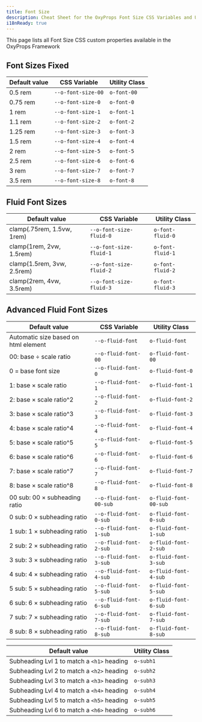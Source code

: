 ```yaml
---
title: Font Size
description: Cheat Sheet for the OxyProps Font Size CSS Variables and Utility Classes.
i18nReady: true
---
```



This page lists all Font Size CSS custom properties available in the OxyProps Framework

## Font Sizes Fixed

| Default value | CSS Variable                                                                    | Utility Class                                                |
| ------------- | ------------------------------------------------------------------------------- | ------------------------------------------------------------ |
| 0.5 rem       | <ClipboardCopy value="var(--o-font-size-00)">`--o-font-size-00`</ClipboardCopy> | <ClipboardCopy value="o-font-00">`o-font-00`</ClipboardCopy> |
| 0.75 rem      | <ClipboardCopy value="var(--o-font-size-0)">`--o-font-size-0`</ClipboardCopy>   | <ClipboardCopy value="o-font-0">`o-font-0`</ClipboardCopy>   |
| 1 rem         | <ClipboardCopy value="var(--o-font-size-1)">`--o-font-size-1`</ClipboardCopy>   | <ClipboardCopy value="o-font-1">`o-font-1`</ClipboardCopy>   |
| 1.1 rem       | <ClipboardCopy value="var(--o-font-size-2)">`--o-font-size-2`</ClipboardCopy>   | <ClipboardCopy value="o-font-2">`o-font-2`</ClipboardCopy>   |
| 1.25 rem      | <ClipboardCopy value="var(--o-font-size-3)">`--o-font-size-3`</ClipboardCopy>   | <ClipboardCopy value="o-font-3">`o-font-3`</ClipboardCopy>   |
| 1.5 rem       | <ClipboardCopy value="var(--o-font-size-4)">`--o-font-size-4`</ClipboardCopy>   | <ClipboardCopy value="o-font-4">`o-font-4`</ClipboardCopy>   |
| 2 rem         | <ClipboardCopy value="var(--o-font-size-5)">`--o-font-size-5`</ClipboardCopy>   | <ClipboardCopy value="o-font-5">`o-font-5`</ClipboardCopy>   |
| 2.5 rem       | <ClipboardCopy value="var(--o-font-size-6)">`--o-font-size-6`</ClipboardCopy>   | <ClipboardCopy value="o-font-6">`o-font-6`</ClipboardCopy>   |
| 3 rem         | <ClipboardCopy value="var(--o-font-size-7)">`--o-font-size-7`</ClipboardCopy>   | <ClipboardCopy value="o-font-7">`o-font-7`</ClipboardCopy>   |
| 3.5 rem       | <ClipboardCopy value="var(--o-font-size-8)">`--o-font-size-8`</ClipboardCopy>   | <ClipboardCopy value="o-font-8">`o-font-8`</ClipboardCopy>   |

## Fluid Font Sizes

| Default value              | CSS Variable                                                                              | Utility Class                                                          |
| -------------------------- | ----------------------------------------------------------------------------------------- | ---------------------------------------------------------------------- |
| clamp(.75rem, 1.5vw, 1rem) | <ClipboardCopy value="var(--o-font-size-fluid-0)">`--o-font-size-fluid-0`</ClipboardCopy> | <ClipboardCopy value="o-font-fluid-0">`o-font-fluid-0`</ClipboardCopy> |
| clamp(1rem, 2vw, 1.5rem)   | <ClipboardCopy value="var(--o-font-size-fluid-1)">`--o-font-size-fluid-1`</ClipboardCopy> | <ClipboardCopy value="o-font-fluid-1">`o-font-fluid-1`</ClipboardCopy> |
| clamp(1.5rem, 3vw, 2.5rem) | <ClipboardCopy value="var(--o-font-size-fluid-2)">`--o-font-size-fluid-2`</ClipboardCopy> | <ClipboardCopy value="o-font-fluid-2">`o-font-fluid-2`</ClipboardCopy> |
| clamp(2rem, 4vw, 3.5rem)   | <ClipboardCopy value="var(--o-font-size-fluid-3)">`--o-font-size-fluid-3`</ClipboardCopy> | <ClipboardCopy value="o-font-fluid-3">`o-font-fluid-3`</ClipboardCopy> |

## Advanced Fluid Font Sizes

| Default value                        | CSS Variable                                                                              | Utility Class                                                                    |
| ------------------------------------ | ----------------------------------------------------------------------------------------- | -------------------------------------------------------------------------------- |
| Automatic size based on html element | <ClipboardCopy value="var(--o-fluid-font)">`--o-fluid-font`</ClipboardCopy>               | <ClipboardCopy value="o-fluid-font">`o-fluid-font`</ClipboardCopy>               |
| 00: base ÷ scale ratio               | <ClipboardCopy value="var(--o-fluid-font-00)">`--o-fluid-font-00`</ClipboardCopy>         | <ClipboardCopy value="o-fluid-font-00">`o-fluid-font-00`</ClipboardCopy>         |
| 0 = base font size                   | <ClipboardCopy value="var(--o-fluid-font-0)">`--o-fluid-font-0`</ClipboardCopy>           | <ClipboardCopy value="o-fluid-font-0">`o-fluid-font-0`</ClipboardCopy>           |
| 1: base × scale ratio                | <ClipboardCopy value="var(--o-fluid-font-1)">`--o-fluid-font-1`</ClipboardCopy>           | <ClipboardCopy value="o-fluid-font-1">`o-fluid-font-1`</ClipboardCopy>           |
| 2: base × scale ratio^2              | <ClipboardCopy value="var(--o-fluid-font-2)">`--o-fluid-font-2`</ClipboardCopy>           | <ClipboardCopy value="o-fluid-font-2">`o-fluid-font-2`</ClipboardCopy>           |
| 3: base × scale ratio^3              | <ClipboardCopy value="var(--o-fluid-font-3)">`--o-fluid-font-3`</ClipboardCopy>           | <ClipboardCopy value="o-fluid-font-3">`o-fluid-font-3`</ClipboardCopy>           |
| 4: base × scale ratio^4              | <ClipboardCopy value="var(--o-fluid-font-4)">`--o-fluid-font-4`</ClipboardCopy>           | <ClipboardCopy value="o-fluid-font-4">`o-fluid-font-4`</ClipboardCopy>           |
| 5: base × scale ratio^5              | <ClipboardCopy value="var(--o-fluid-font-5)">`--o-fluid-font-5`</ClipboardCopy>           | <ClipboardCopy value="o-fluid-font-5">`o-fluid-font-5`</ClipboardCopy>           |
| 6: base × scale ratio^6              | <ClipboardCopy value="var(--o-fluid-font-6)">`--o-fluid-font-6`</ClipboardCopy>           | <ClipboardCopy value="o-fluid-font-6">`o-fluid-font-6`</ClipboardCopy>           |
| 7: base × scale ratio^7              | <ClipboardCopy value="var(--o-fluid-font-7)">`--o-fluid-font-7`</ClipboardCopy>           | <ClipboardCopy value="o-fluid-font-7">`o-fluid-font-7`</ClipboardCopy>           |
| 8: base × scale ratio^8              | <ClipboardCopy value="var(--o-fluid-font-8)">`--o-fluid-font-8`</ClipboardCopy>           | <ClipboardCopy value="o-fluid-font-8">`o-fluid-font-8`</ClipboardCopy>           |
| 00 sub: 00 × subheading ratio        | <ClipboardCopy value="var(--o-fluid-font-00-sub)">`--o-fluid-font-00-sub`</ClipboardCopy> | <ClipboardCopy value="o-fluid-font-00-sub">`o-fluid-font-00-sub`</ClipboardCopy> |
| 0 sub: 0 × subheading ratio          | <ClipboardCopy value="var(--o-fluid-font-0-sub)">`--o-fluid-font-0-sub`</ClipboardCopy>   | <ClipboardCopy value="o-fluid-font-0-sub">`o-fluid-font-0-sub`</ClipboardCopy>   |
| 1 sub: 1 × subheading ratio          | <ClipboardCopy value="var(--o-fluid-font-1-sub)">`--o-fluid-font-1-sub`</ClipboardCopy>   | <ClipboardCopy value="o-fluid-font-1-sub">`o-fluid-font-1-sub`</ClipboardCopy>   |
| 2 sub: 2 × subheading ratio          | <ClipboardCopy value="var(--o-fluid-font-2-sub)">`--o-fluid-font-2-sub`</ClipboardCopy>   | <ClipboardCopy value="o-fluid-font-2-sub">`o-fluid-font-2-sub`</ClipboardCopy>   |
| 3 sub: 3 × subheading ratio          | <ClipboardCopy value="var(--o-fluid-font-3-sub)">`--o-fluid-font-3-sub`</ClipboardCopy>   | <ClipboardCopy value="o-fluid-font-3-sub">`o-fluid-font-3-sub`</ClipboardCopy>   |
| 4 sub: 4 × subheading ratio          | <ClipboardCopy value="var(--o-fluid-font-4-sub)">`--o-fluid-font-4-sub`</ClipboardCopy>   | <ClipboardCopy value="o-fluid-font-4-sub">`o-fluid-font-4-sub`</ClipboardCopy>   |
| 5 sub: 5 × subheading ratio          | <ClipboardCopy value="var(--o-fluid-font-5-sub)">`--o-fluid-font-5-sub`</ClipboardCopy>   | <ClipboardCopy value="o-fluid-font-5-sub">`o-fluid-font-5-sub`</ClipboardCopy>   |
| 6 sub: 6 × subheading ratio          | <ClipboardCopy value="var(--o-fluid-font-6-sub)">`--o-fluid-font-6-sub`</ClipboardCopy>   | <ClipboardCopy value="o-fluid-font-6-sub">`o-fluid-font-6-sub`</ClipboardCopy>   |
| 7 sub: 7 × subheading ratio          | <ClipboardCopy value="var(--o-fluid-font-7-sub)">`--o-fluid-font-7-sub`</ClipboardCopy>   | <ClipboardCopy value="o-fluid-font-7-sub">`o-fluid-font-7-sub`</ClipboardCopy>   |
| 8 sub: 8 × subheading ratio          | <ClipboardCopy value="var(--o-fluid-font-8-sub)">`--o-fluid-font-8-sub`</ClipboardCopy>   | <ClipboardCopy value="o-fluid-font-8-sub">`o-fluid-font-8-sub`</ClipboardCopy>   |

| Default value                              | Utility Class                                            |
| ------------------------------------------ | -------------------------------------------------------- |
| Subheading Lvl 1 to match a `<h1>` heading | <ClipboardCopy value="o-subh1">`o-subh1`</ClipboardCopy> |
| Subheading Lvl 2 to match a `<h2>` heading | <ClipboardCopy value="o-subh2">`o-subh2`</ClipboardCopy> |
| Subheading Lvl 3 to match a `<h3>` heading | <ClipboardCopy value="o-subh3">`o-subh3`</ClipboardCopy> |
| Subheading Lvl 4 to match a `<h4>` heading | <ClipboardCopy value="o-subh4">`o-subh4`</ClipboardCopy> |
| Subheading Lvl 5 to match a `<h5>` heading | <ClipboardCopy value="o-subh5">`o-subh5`</ClipboardCopy> |
| Subheading Lvl 6 to match a `<h6>` heading | <ClipboardCopy value="o-subh6">`o-subh6`</ClipboardCopy> |
